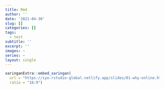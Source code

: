 ```yaml
---
title: Rmd
author: ''
date: '2021-04-30'
slug: []
categories: []
tags:
  - test
subtitle: ''
excerpt: ''
images: ~
series: ~
layout: single
---
```


```r
xaringanExtra::embed_xaringan(
  url = "https://iyo-rstudio-global.netlify.app/slides/01-why-online.html", 
  ratio = "16:9")
```

